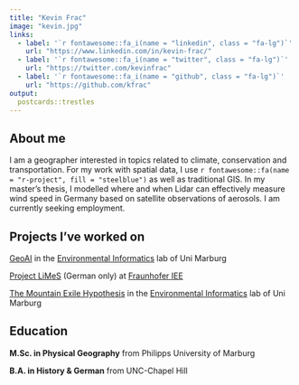 ---
title: "Kevin Frac"
image: "kevin.jpg"
links:
  - label: '`r fontawesome::fa_i(name = "linkedin", class = "fa-lg")`'
    url: "https://www.linkedin.com/in/kevin-frac/"
  - label: '`r fontawesome::fa_i(name = "twitter", class = "fa-lg")`'
    url: "https://twitter.com/kevinfrac"
  - label: '`r fontawesome::fa_i(name = "github", class = "fa-lg")`'
    url: "https://github.com/kfrac"
output:
  postcards::trestles
---

## About me

I am a geographer interested in topics related to climate, conservation and transportation. For my work with spatial data, I use `r fontawesome::fa(name = "r-project", fill = "steelblue")` as well as traditional GIS. In my master's thesis, I modelled where and when Lidar can effectively measure wind speed in Germany based on satellite observations of aerosols. I am currently seeking employment.

## Projects I've worked on

[GeoAI](https://geomoer.github.io/geoAI/) in the [Environmental Informatics](https://www.uni-marburg.de/en/fb19/disciplines/physisch/environmentalinformatics) lab of Uni Marburg

[Project LiMeS](https://www.iee.fraunhofer.de/de/projekte/suche/laufende/LiMeS.html) (German only) at [Fraunhofer IEE](https://www.iee.fraunhofer.de/en.html)

[The Mountain Exile Hypothesis](https://www.uni-marburg.de/en/fb19/dfg2358) in the [Environmental Informatics](https://www.uni-marburg.de/en/fb19/disciplines/physisch/environmentalinformatics) lab of Uni Marburg

## Education

**M.Sc. in Physical Geography** from Philipps University of Marburg

**B.A. in History & German** from UNC-Chapel Hill
